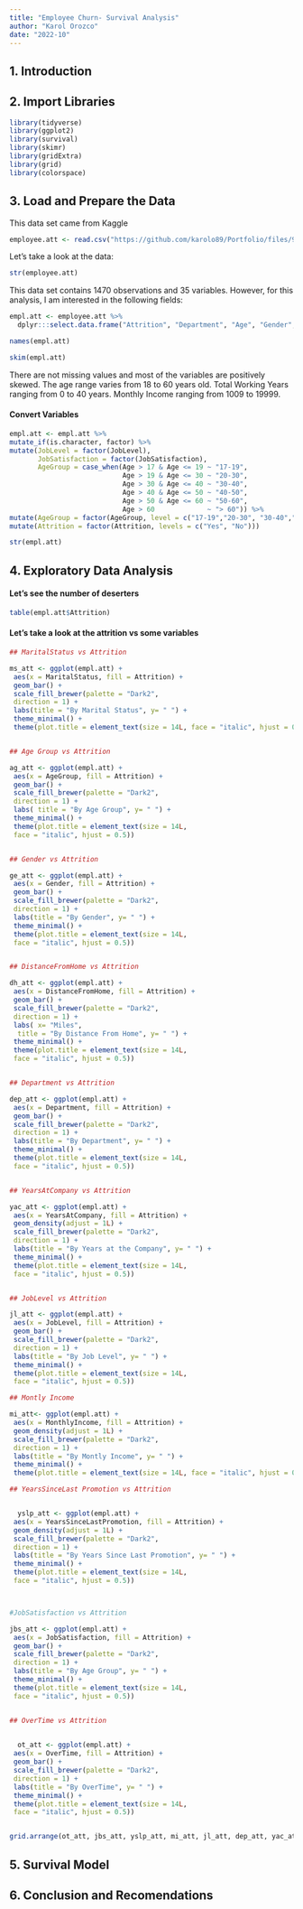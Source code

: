```yaml
---
title: "Employee Churn- Survival Analysis"
author: "Karol Orozco"
date: "2022-10"
---
```


## 1. Introduction



## 2. Import Libraries

```r
library(tidyverse)
library(ggplot2)
library(survival)
library(skimr)
library(gridExtra)
library(grid)
library(colorspace) 

```

## 3. Load and Prepare the Data

This data set came from Kaggle

```r
employee.att <- read.csv("https://github.com/karolo89/Portfolio/files/9768858/IBM-HR-Employee-Attrition.csv")
```


Let's take a look at the data:

```r
str(employee.att)
```

This data set contains 1470 observations and 35 variables. However, for this analysis, I am interested in the following fields:

```r
empl.att <- employee.att %>%
  dplyr:::select.data.frame("Attrition", "Department", "Age", "Gender", "MaritalStatus", "DistanceFromHome", "JobSatisfaction", "JobLevel", "YearsAtCompany", "YearsSinceLastPromotion", "OverTime", "MonthlyIncome")

names(empl.att)
```

```r
skim(empl.att)
```

There are not missing values and most of the variables are positively skewed.
The age range varies from 18 to 60 years old.
Total Working Years ranging from 0 to 40 years.
Monthly Income ranging from 1009 to 19999.


#### Convert Variables


```r

empl.att <- empl.att %>%
mutate_if(is.character, factor) %>% 
mutate(JobLevel = factor(JobLevel),
       JobSatisfaction = factor(JobSatisfaction),
       AgeGroup = case_when(Age > 17 & Age <= 19 ~ "17-19",
                            Age > 19 & Age <= 30 ~ "20-30",
                            Age > 30 & Age <= 40 ~ "30-40",
                            Age > 40 & Age <= 50 ~ "40-50",
                            Age > 50 & Age <= 60 ~ "50-60", 
                            Age > 60             ~ "> 60")) %>% 
mutate(AgeGroup = factor(AgeGroup, level = c("17-19","20-30", "30-40","40-50","50-60","> 60")))%>% 
mutate(Attrition = factor(Attrition, levels = c("Yes", "No")))

str(empl.att)
```


## 4. Exploratory Data Analysis

#### Let's see the number of deserters

```r
table(empl.att$Attrition)
```

#### Let's take a look at the attrition vs some variables

```r

## MaritalStatus vs Attrition

ms_att <- ggplot(empl.att) +
 aes(x = MaritalStatus, fill = Attrition) +
 geom_bar() +
 scale_fill_brewer(palette = "Dark2", 
 direction = 1) +
 labs(title = "By Marital Status", y= " ") +
 theme_minimal() +
 theme(plot.title = element_text(size = 14L, face = "italic", hjust = 0.5))


## Age Group vs Attrition

ag_att <- ggplot(empl.att) +
 aes(x = AgeGroup, fill = Attrition) +
 geom_bar() +
 scale_fill_brewer(palette = "Dark2", 
 direction = 1) +
 labs( title = "By Age Group", y= " ") +
 theme_minimal() +
 theme(plot.title = element_text(size = 14L, 
 face = "italic", hjust = 0.5))


## Gender vs Attrition

ge_att <- ggplot(empl.att) +
 aes(x = Gender, fill = Attrition) +
 geom_bar() +
 scale_fill_brewer(palette = "Dark2", 
 direction = 1) +
 labs(title = "By Gender", y= " ") +
 theme_minimal() +
 theme(plot.title = element_text(size = 14L, 
 face = "italic", hjust = 0.5))


## DistanceFromHome vs Attrition

dh_att <- ggplot(empl.att) +
 aes(x = DistanceFromHome, fill = Attrition) +
 geom_bar() +
 scale_fill_brewer(palette = "Dark2", 
 direction = 1) +
 labs( x= "Miles",
  title = "By Distance From Home", y= " ") +
 theme_minimal() +
 theme(plot.title = element_text(size = 14L, 
 face = "italic", hjust = 0.5))


## Department vs Attrition

dep_att <- ggplot(empl.att) +
 aes(x = Department, fill = Attrition) +
 geom_bar() +
 scale_fill_brewer(palette = "Dark2", 
 direction = 1) +
 labs(title = "By Department", y= " ") +
 theme_minimal() +
 theme(plot.title = element_text(size = 14L, 
 face = "italic", hjust = 0.5))


## YearsAtCompany vs Attrition

yac_att <- ggplot(empl.att) +
 aes(x = YearsAtCompany, fill = Attrition) +
 geom_density(adjust = 1L) +
 scale_fill_brewer(palette = "Dark2", 
 direction = 1) +
 labs(title = "By Years at the Company", y= " ") +
 theme_minimal() +
 theme(plot.title = element_text(size = 14L, 
 face = "italic", hjust = 0.5))


## JobLevel vs Attrition

jl_att <- ggplot(empl.att) +
 aes(x = JobLevel, fill = Attrition) +
 geom_bar() +
 scale_fill_brewer(palette = "Dark2", 
 direction = 1) +
 labs(title = "By Job Level", y= " ") +
 theme_minimal() +
 theme(plot.title = element_text(size = 14L, 
 face = "italic", hjust = 0.5))

## Montly Income

mi_att<- ggplot(empl.att) +
 aes(x = MonthlyIncome, fill = Attrition) +
 geom_density(adjust = 1L) +
 scale_fill_brewer(palette = "Dark2", 
 direction = 1) +
 labs(title = "By Montly Income", y= " ") +
 theme_minimal() +
 theme(plot.title = element_text(size = 14L, face = "italic", hjust = 0.5))

## YearsSinceLast Promotion vs Attrition


  yslp_att <- ggplot(empl.att) +
 aes(x = YearsSinceLastPromotion, fill = Attrition) +
 geom_density(adjust = 1L) +
 scale_fill_brewer(palette = "Dark2", 
 direction = 1) +
 labs(title = "By Years Since Last Promotion", y= " ") +
 theme_minimal() +
 theme(plot.title = element_text(size = 14L, 
 face = "italic", hjust = 0.5))



#JobSatisfaction vs Attrition

jbs_att <- ggplot(empl.att) +
 aes(x = JobSatisfaction, fill = Attrition) +
 geom_bar() +
 scale_fill_brewer(palette = "Dark2", 
 direction = 1) +
 labs(title = "By Age Group", y= " ") +
 theme_minimal() +
 theme(plot.title = element_text(size = 14L, 
 face = "italic", hjust = 0.5))


## OverTime vs Attrition

  
  ot_att <- ggplot(empl.att) +
 aes(x = OverTime, fill = Attrition) +
 geom_bar() +
 scale_fill_brewer(palette = "Dark2", 
 direction = 1) +
 labs(title = "By OverTime", y= " ") +
 theme_minimal() +
 theme(plot.title = element_text(size = 14L, 
 face = "italic", hjust = 0.5))


grid.arrange(ot_att, jbs_att, yslp_att, mi_att, jl_att, dep_att, yac_att, ms_att, ag_att, ge_att, dh_att, ncol = 3, nrow = 4, top= textGrob("Attrition", gp=gpar(fontsize=28,font=8)))

```


## 5. Survival Model


## 6. Conclusion and Recomendations


